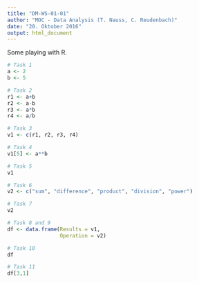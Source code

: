 ```yaml
---
title: "DM-WS-01-01"
author: "MOC - Data Analysis (T. Nauss, C. Reudenbach)"
date: "20. Oktober 2016"
output: html_document
---
```


Some playing with R.
```r
# Task 1
a <- 2
b <- 5

# Task 2
r1 <- a+b
r2 <- a-b
r3 <- a*b
r4 <- a/b

# Task 3
v1 <- c(r1, r2, r3, r4)

# Task 4
v1[5] <- a**b

# Task 5
v1

# Task 6
v2 <- c("sum", "difference", "product", "division", "power")

# Task 7
v2

# Task 8 and 9
df <- data.frame(Results = v1,
                 Operation = v2)

# Task 10
df

# Task 11
df[3,1]
```
